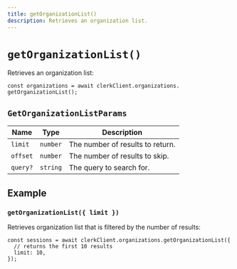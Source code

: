 ```yaml
---
title: getOrganizationList()
description: Retrieves an organization list.
---
```


# `getOrganizationList()`

Retrieves an organization list:

```tsx
const organizations = await clerkClient.organizations.
getOrganizationList();
```

## `GetOrganizationListParams`

| Name | Type | Description |
| --- | --- | --- |
| `limit` | `number` | The number of results to return. |
| `offset` | `number` | The number of results to skip. |
| `query?` | `string` | The query to search for. |

## Example 

### `getOrganizationList({ limit })`

Retrieves organization list that is filtered by the number of results:

```tsx
const sessions = await clerkClient.organizations.getOrganizationList({
  // returns the first 10 results
  limit: 10,
});
```